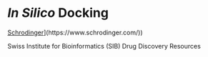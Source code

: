 # *In Silico* Docking 

[Schrodinger]([https://www.schrodinger.com/)](https://www.schrodinger.com/))

Swiss Institute for Bioinformatics (SIB) Drug Discovery Resources
